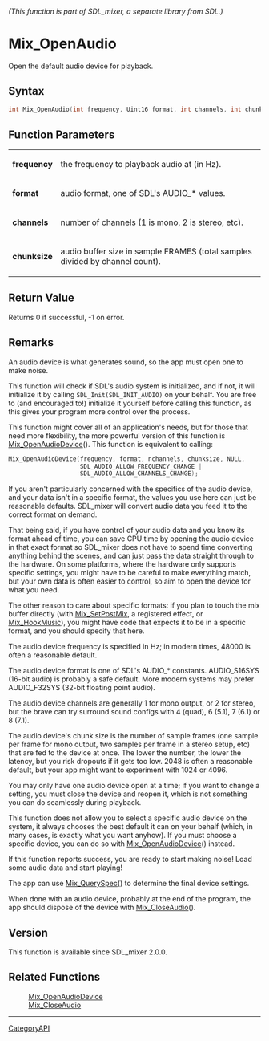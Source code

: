 ====== (This function is part of SDL_mixer, a separate library from SDL.) ======
= Mix_OpenAudio =

Open the default audio device for playback.

== Syntax ==

<syntaxhighlight lang='c'>
int Mix_OpenAudio(int frequency, Uint16 format, int channels, int chunksize);
</syntaxhighlight>

== Function Parameters ==

{|
|'''frequency'''
|the frequency to playback audio at (in Hz).
|-
|'''format'''
|audio format, one of SDL's AUDIO_* values.
|-
|'''channels'''
|number of channels (1 is mono, 2 is stereo, etc).
|-
|'''chunksize'''
|audio buffer size in sample FRAMES (total samples divided by channel count).
|}

== Return Value ==

Returns 0 if successful, -1 on error.

== Remarks ==

An audio device is what generates sound, so the app must open one to make
noise.

This function will check if SDL's audio system is initialized, and if not,
it will initialize it by calling <code>SDL_Init(SDL_INIT_AUDIO)</code> on
your behalf. You are free to (and encouraged to!) initialize it yourself
before calling this function, as this gives your program more control over
the process.

This function might cover all of an application's needs, but for those that
need more flexibility, the more powerful version of this function is
[[Mix_OpenAudioDevice]](). This function is equivalent to calling:

<syntaxhighlight lang='c'>
Mix_OpenAudioDevice(frequency, format, nchannels, chunksize, NULL,
                    SDL_AUDIO_ALLOW_FREQUENCY_CHANGE |
                    SDL_AUDIO_ALLOW_CHANNELS_CHANGE);
</syntaxhighlight>

If you aren't particularly concerned with the specifics of the audio
device, and your data isn't in a specific format, the values you use here
can just be reasonable defaults. SDL_mixer will convert audio data you feed
it to the correct format on demand.

That being said, if you have control of your audio data and you know its
format ahead of time, you can save CPU time by opening the audio device in
that exact format so SDL_mixer does not have to spend time converting
anything behind the scenes, and can just pass the data straight through to
the hardware. On some platforms, where the hardware only supports specific
settings, you might have to be careful to make everything match, but your
own data is often easier to control, so aim to open the device for what you
need.

The other reason to care about specific formats: if you plan to touch the
mix buffer directly (with [[Mix_SetPostMix]], a registered effect, or
[[Mix_HookMusic]]), you might have code that expects it to be in a specific
format, and you should specify that here.

The audio device frequency is specified in Hz; in modern times, 48000 is
often a reasonable default.

The audio device format is one of SDL's AUDIO_* constants. AUDIO_S16SYS
(16-bit audio) is probably a safe default. More modern systems may prefer
AUDIO_F32SYS (32-bit floating point audio).

The audio device channels are generally 1 for mono output, or 2 for stereo,
but the brave can try surround sound configs with 4 (quad), 6 (5.1), 7
(6.1) or 8 (7.1).

The audio device's chunk size is the number of sample frames (one sample
per frame for mono output, two samples per frame in a stereo setup, etc)
that are fed to the device at once. The lower the number, the lower the
latency, but you risk dropouts if it gets too low. 2048 is often a
reasonable default, but your app might want to experiment with 1024 or
4096.

You may only have one audio device open at a time; if you want to change a
setting, you must close the device and reopen it, which is not something
you can do seamlessly during playback.

This function does not allow you to select a specific audio device on the
system, it always chooses the best default it can on your behalf (which, in
many cases, is exactly what you want anyhow). If you must choose a specific
device, you can do so with [[Mix_OpenAudioDevice]]() instead.

If this function reports success, you are ready to start making noise! Load
some audio data and start playing!

The app can use [[Mix_QuerySpec]]() to determine the final device settings.

When done with an audio device, probably at the end of the program, the app
should dispose of the device with [[Mix_CloseAudio]]().

== Version ==

This function is available since SDL_mixer 2.0.0.

== Related Functions ==

:[[Mix_OpenAudioDevice]]
:[[Mix_CloseAudio]]

----
[[CategoryAPI]]


